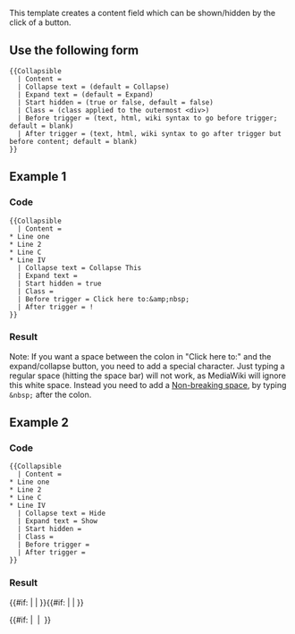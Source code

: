 <noinclude>This template creates a content field which can be shown/hidden by the click of a button.

== Use the following form  ==
<pre>
{{Collapsible
  | Content = 
  | Collapse text = (default = Collapse)
  | Expand text = (default = Expand)
  | Start hidden = (true or false, default = false)
  | Class = (class applied to the outermost <div>)
  | Before trigger = (text, html, wiki syntax to go before trigger; default = blank)
  | After trigger = (text, html, wiki syntax to go after trigger but before content; default = blank)
}}
</pre>


== Example 1 ==
=== Code ===
<pre>
{{Collapsible
  | Content = 
* Line one
* Line 2
* Line C
* Line IV
  | Collapse text = Collapse This
  | Expand text = 
  | Start hidden = true
  | Class = 
  | Before trigger = Click here to:&amp;nbsp;
  | After trigger = !
}}
</pre>
=== Result ===
{{Collapsible
  | Content = 
* Line one
* Line 2
* Line C
* Line IV
  | Collapse text = Collapse This
  | Expand text = 
  | Start hidden = true
  | Class = 
  | Before trigger = Click here to:&nbsp;
  | After trigger = !
}}

Note: If you want a space between the colon in "Click here to:" and the expand/collapse button, you need to add a special character. Just typing a regular space (hitting the space bar) will not work, as MediaWiki will ignore this white space. Instead you need to add a [http://en.wikipedia.org/wiki/Non-breaking_space Non-breaking space], by typing <code>&amp;nbsp;</code> after the colon.

== Example 2 ==
=== Code ===
<pre>
{{Collapsible
  | Content = 
* Line one
* Line 2
* Line C
* Line IV
  | Collapse text = Hide
  | Expand text = Show
  | Start hidden = 
  | Class = 
  | Before trigger =  
  | After trigger = 
}}
</pre>
=== Result ===
{{Collapsible
  | Content = 
* Line one
* Line 2
* Line C
* Line IV
  | Collapse text = Hide
  | Expand text = Show
  | Start hidden = 
  | Class = 
  | Before trigger =  
  | After trigger = 
}}

<!--
== Using Templates In Forms ==
Note that it doesn't appear that templates can be used when CREATING forms (that is, when actually building the forms). In that case, use the following HTML format:
<pre>
<div class="montalvo-collapsible mw-collapsed" data-collapsetext="COLLAPSE TEXT" data-expandtext="EXPAND TEXT">
  <span class="pre-trigger">[</span><span class="post-trigger">]</span>
  <div class="mw-collapsible-content">
    CONTENT
  </div>
</div>
</pre>
* Only add mw-collapse if you want the content initially collapsed
* span tags .pre-trigger and .post-trigger can be omitted as desired
* It may work better to remove all the carriage-returns between elements shown above; they were added for clarity

--></noinclude><includeonly><!--


    Create the initial "wrapper" <div>
        * Add optional Class
        * If content should initially be hidden add the mw-collapsed class
        * Add the text that should be used for the expand and collapse triggers

--><div class="montalvo-collapsible {{{Class|}}} {{#ifeq: {{{Start hidden}}} | true | mw-collapsed | }}" data-collapsetext="{{#if: {{{Collapse text|}}} | {{{Collapse text|}}} | Collapse}}" data-expandtext="{{#if: {{{Expand text|}}} | {{{Expand text|}}} | Expand}}"><!--


    Optionally create elements that will go before and after the trigger
        * Trigger = the "link" which will expand/collapse the content
        * The trigger will be added via javascript in common.js
        * Wrap Before trigger and After trigger in <span> tags for common.js and common.css to access them

-->{{#if: {{{Before trigger|}}} | <span class="pre-trigger">{{{Before trigger|}}}</span> | }}{{#if: {{{After trigger|}}} | <span class="post-trigger">{{{After trigger|}}}</span> | }}<!--


    Create content element and close out "wrapper" <div>
        * If no "Content" parameter, use first parameter

--><div class="mw-collapsible-content">{{#if: {{{Content|}}} |&nbsp;
{{{Content|}}} |&nbsp;
{{{1}}} }}</div></div><!--

--></includeonly>